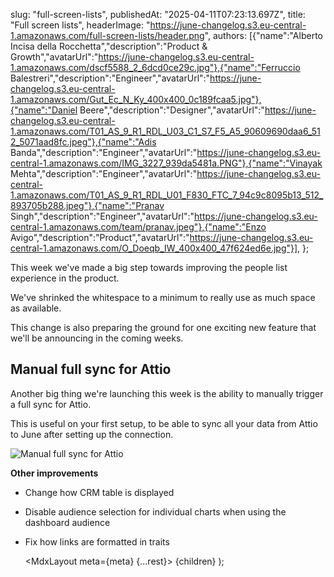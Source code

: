   

  slug: "full-screen-lists",
  publishedAt: "2025-04-11T07:23:13.697Z",
  title: "Full screen lists",
  headerImage: "https://june-changelog.s3.eu-central-1.amazonaws.com/full-screen-lists/header.png",
  authors: [{"name":"Alberto Incisa della Rocchetta","description":"Product & Growth","avatarUrl":"https://june-changelog.s3.eu-central-1.amazonaws.com/dscf5588_2_6dcd0ce29c.jpg"},{"name":"Ferruccio Balestreri","description":"Engineer","avatarUrl":"https://june-changelog.s3.eu-central-1.amazonaws.com/Gut_Ec_N_Ky_400x400_0c189fcaa5.jpg"},{"name":"Daniel Beere","description":"Designer","avatarUrl":"https://june-changelog.s3.eu-central-1.amazonaws.com/T01_AS_9_R1_RDL_U03_C1_S7_F5_A5_90609690daa6_512_5071aad8fc.jpeg"},{"name":"Adis Banda","description":"Engineer","avatarUrl":"https://june-changelog.s3.eu-central-1.amazonaws.com/IMG_3227_939da5481a.PNG"},{"name":"Vinayak Mehta","description":"Engineer","avatarUrl":"https://june-changelog.s3.eu-central-1.amazonaws.com/T01_AS_9_R1_RDL_U01_F830_FTC_7_94c9c8095b13_512_893705b288.jpeg"},{"name":"Pranav Singh","description":"Engineer","avatarUrl":"https://june-changelog.s3.eu-central-1.amazonaws.com/team/pranav.jpeg"},{"name":"Enzo Avigo","description":"Product","avatarUrl":"https://june-changelog.s3.eu-central-1.amazonaws.com/O_Doeqb_IW_400x400_47f624ed6e.jpg"}],
};

This week we've made a big step towards improving the people list experience in the product.

We've shrinked the whitespace to a minimum to really use as much space as available.

This change is also preparing the ground for one exciting new feature that we'll be announcing in the coming weeks.

## Manual full sync for Attio

Another big thing we're launching this week is the ability to manually trigger a full sync for Attio.

This is useful on your first setup, to be able to sync all your data from Attio to June after setting up the connection.

![Manual full sync for Attio](https://june-changelog.s3.eu-central-1.amazonaws.com/full-screen-lists/manual-full-sync.png)

**Other improvements**

- Change how CRM table is displayed
- Disable audience selection for individual charts when using the dashboard audience
- Fix how links are formatted in traits




  <MdxLayout meta={meta} {...rest}>
    {children}
  </MdxLayout>
);
